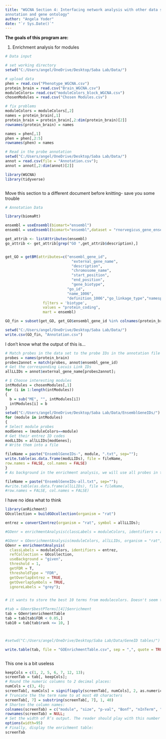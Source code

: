 ```yaml
---
title: "WGCNA Section 4: Interfacing network analysis with other data such as functional
annotation and gene ontology"
author: "Angela Yoder"
date: "`r Sys.Date()`"
---
```


**The goals of this program are:**

1. Enrichment analysis for modules

```r
# Data input

# set working directory
setwd("C:/Users/angel/OneDrive/Desktop/Saba Lab/Data/")

# upload data
phen = read.csv("Phenotype_WGCNA.csv")
protein_brain = read.csv("Brain_WGCNA.csv")
moduleColors= read.csv("moduleColors_block_WGCNA.csv")
chosenModules = read.csv("Chosen Modules.csv")

# fix problems
moduleColors = moduleColors[,2]
names = protein_brain[,1]
protein_brain = protein_brain[,2:dim(protein_brain)[2]]
rownames(protein_brain) = names

names = phen[,1]
phen = phen[,2:5]
rownames(phen) = names 

# Read in the probe annotation
setwd("C:/Users/angel/OneDrive/Desktop/Saba Lab/Data/")
annot = read.csv(file = "Annotation.csv");
annot = annot[,2:dim(annot)[2]]

library(WGCNA)
library(tidyverse)



```
Move this section to a different document before knitting- save you some trouble
```r

# Annotation Data

library(biomaRt)

ensembl = useEnsembl(biomart="ensembl")
ensembl = useEnsembl(biomart="ensembl",dataset = "rnorvegicus_gene_ensembl")

get_attrib <- listAttributes(ensembl)
go_attrib <- get_attrib[grep("GO ",get_attrib$description),]


get_GO = getBM(attributes=c("ensembl_gene_id",
                              "external_gene_name",
                              "description",
                              "chromosome_name",
                              "start_position",
                              "end_position",
                              "gene_biotype",
                            "go_id",
                            "name_1006",
                            "definition_1006","go_linkage_type","namespace_1003"),
                 filters = 'biotype',
                 values = "protein_coding",
                 mart = ensembl)

GO_fin = subset(get_GO, get_GO$ensembl_gene_id %in% colnames(protein_brain))

setwd("C:/Users/angel/OneDrive/Desktop/Saba Lab/Data/")
write.csv(GO_fin, "Annotation.csv")


```
I don't know what the output of this is...
```r

# Match probes in the data set to the probe IDs in the annotation file
probes = names(protein_brain)
probes2annot = match(probes, annot$ensembl_gene_id)
# Get the corresponding Locuis Link IDs
allLLIDs = annot$external_gene_name[probes2annot];

# $ Choose interesting modules
intModules = chosenModules[,1]
for (i in 1:length(intModules))
{
  b = sub("ME", "", intModules[i])
  intModules[i] = b
}
setwd("C:/Users/angel/OneDrive/Desktop/Saba Lab/Data/EnsemblGeneIDs/")
for (module in intModules)
{
# Select module probes
modGenes = (moduleColors==module)
# Get their entrez ID codes
modLLIDs = allLLIDs[modGenes];
# Write them into a file

fileName = paste("EnsemblGeneIDs-", module, ".txt", sep="");
write.table(as.data.frame(modLLIDs), file = fileName,
row.names = FALSE, col.names = FALSE)
}
# As background in the enrichment analysis, we will use all probes in the analysis.

fileName = paste("EnsemblGeneIDs-all.txt", sep="");
#write.table(as.data.frame(allLLIDs), file = fileName,
#row.names = FALSE, col.names = FALSE)

```
I have no idea what to think
```r
library(anRichment)
GOcollection = buildGOcollection(organism = "rat")

entrez = convert2entrez(organism = "rat", symbol = allLLIDs);

#GOenr = enrichmentAnalysis(classLabels = moduleColors, identifiers = allLLIDs);

#GOenr = GOenrichmentAnalysis(moduleColors, allLLIDs, organism = "rat", nBestP = 10);
GOenr = enrichmentAnalysis(
  classLabels = moduleColors, identifiers = entrez,
  refCollection = GOcollection,
  useBackground = "given",
  threshold = 1,
  getFDR = T, 
  thresholdType = "FDR",
  getOverlapEntrez = TRUE,
  getOverlapSymbols = TRUE,
  ignoreLabels = "grey");


# it wants to store the best 10 terms from modulecolors. Doesn't seem to be an easy function in the new function. Tried nBestDataSets, but there wasn't a change in the output, nor was there a new way to call for the 10 best. 

#tab = GOenr$bestPTerms[[4]]$enrichment
tab = GOenr$enrichmentTable
tab = tab[tab$FDR < 0.05,]
tab10 = tab[tab$rank <= 10, ]



#setwd("C:/Users/angel/OneDrive/Desktop/Saba Lab/Data/GeneID tables/")

write.table(tab, file = "GOEnrichmentTable.csv", sep = ",", quote = TRUE, row.names = FALSE)



```
This one is a bit useless
```r
keepCols = c(1, 2, 5, 6, 7, 12, 13);
screenTab = tab[, keepCols];
# Round the numeric columns to 2 decimal places:
numCols = c(3, 4);
screenTab[, numCols] = signif(apply(screenTab[, numCols], 2, as.numeric), 2)
# Truncate the the term name to at most 40 characters
screenTab[, 7] = substring(screenTab[, 7], 1, 40)
# Shorten the column names:
colnames(screenTab) = c("module", "size", "p-val", "Bonf", "nInTerm", "ont", "term name");
rownames(screenTab) = NULL;
# Set the width of R’s output. The reader should play with this number to obtain satisfactory output.
options(width=95)
# Finally, display the enrichment table:
screenTab


```
